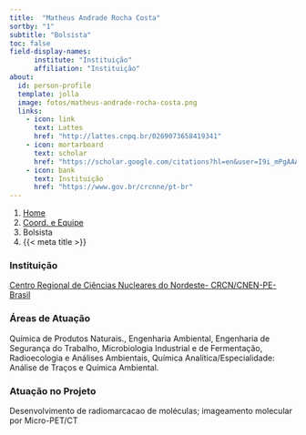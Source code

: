 ```yaml
---
title:  "Matheus Andrade Rocha Costa"
sortby: "1"
subtitle: "Bolsista"
toc: false
field-display-names:
      institute: "Instituição"
      affiliation: "Instituição"
about:
  id: person-profile
  template: jolla
  image: fotos/matheus-andrade-rocha-costa.png
  links:
    - icon: link
      text: Lattes
      href: "http://lattes.cnpq.br/0269073658419341"
    - icon: mortarboard
      text: scholar
      href: "https://scholar.google.com/citations?hl=en&user=I9i_mPgAAAAJ"
    - icon: bank
      text: Instituição
      href: "https://www.gov.br/crcnne/pt-br"
---
```


```{=html}
<nav aria-label="breadcrumb">
  <ol class="breadcrumb">
    <li class="breadcrumb-item"><a href="../../index.html">Home</a></li>
    <li class="breadcrumb-item"><a href="../coord-equipe.html">Coord. e Equipe</a></li>
    <li class="breadcrumb-item active">Bolsista</li>
    <li class="breadcrumb-item active" aria-current="page">{{< meta title >}}</li>
  </ol>
</nav>
```
:::{#person-profile}
:::

### Instituição

[Centro Regional de Ciências Nucleares do Nordeste- CRCN/CNEN-PE-Brasil](https://www.gov.br/crcnne/pt-br)

### Áreas de Atuação

Química de Produtos Naturais., Engenharia Ambiental, Engenharia de Segurança do Trabalho, Microbiologia Industrial e de Fermentação, Radioecologia e Análises Ambientais, Química Analítica/Especialidade: Análise de Traços e Química Ambiental.

### Atuação no Projeto

Desenvolvimento de radiomarcacao de moléculas; imageamento molecular por Micro-PET/CT
